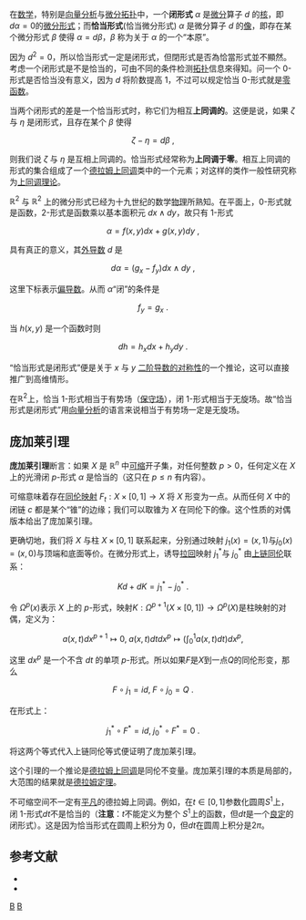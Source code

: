 在[[数学|数学]]，特别是[[向量分析|向量分析]]与[[微分拓扑|微分拓扑]]中，一个'''闭形式''' <math> \alpha </math> 是[[微分|微分]]算子 <math> d </math> 的[[核_(线性算子)|核]]，即 <math> d\alpha = 0 </math>的[[微分形式|微分形式]]；而'''恰当形式'''(恰当微分形式) <math> \alpha </math> 是微分算子 <math> d </math> 的[[像|像]]，即存在某个微分形式 <math> \beta</math> 使得 <math> \alpha = d\beta </math>，<math> \beta</math> 称为关于 <math> \alpha </math> 的一个“本原”。

因为 <math> d^2=0</math>，所以恰当形式一定是闭形式，但閉形式是否為恰當形式並不顯然。考虑一个闭形式是不是恰当的，可由不同的条件检测[[代数拓扑|拓扑]]信息來得知。问一个 0-形式是否恰当没有意义，因为 <math> d </math> 将阶数提高 1，不过可以规定恰当 0-形式就是[[零函数|零函数]]。

当两个闭形式的差是一个恰当形式时，称它们为相互'''上同调的'''。这便是说，如果 <math> \zeta </math> 与 <math> \eta </math> 是闭形式，且存在某个 <math> \beta </math> 使得

:<math>\zeta - \eta = d\beta\ ,</math>

则我们说 <math> \zeta </math> 与 <math> \eta </math> 是互相上同调的。恰当形式经常称为'''上同调于零'''。相互上同调的形式的集合组成了一个[[德拉姆上同调|德拉姆上同调]]类中的一个元素；对这样的类作一般性研究称为[[上同调|上同调理论]]。

<math> \mathbb{R}^2 </math> 与 <math> \mathbb{R}^2 </math> 上的微分形式已经为十九世纪的数学[[物理|物理]]所熟知。在平面上，0-形式就是函数，2-形式是函数乘以基本面积元  <math> dx\wedge dy </math>，故只有 1-形式

:<math> \alpha = f(x,y)dx + g(x,y)dy\ ,</math>

具有真正的意义，其[[外导数|外导数]] <math> d </math> 是

:<math> d \alpha = (g_x - f_y)dx\wedge dy\ ,</math>

这里下标表示[[偏导数|偏导数]]。从而 ''<math> \alpha </math>''“闭”的条件是

:<math> f_y=g_x\ .</math>

当 <math> h(x, y)</math> 是一个函数时则

:<math> dh = h_x dx + h_y dy\ .</math>

“恰当形式是闭形式”便是关于 ''x'' 与 ''y'' [[二阶导数的对称性|二阶导数的对称性]]的一个推论，这可以直接推广到高维情形。

在<math> \mathbb{R}^2 </math>上，恰当 1-形式相当于有势场（[[保守场|保守场]]），闭 1-形式相当于无旋场。故“恰当形式是闭形式”用[[向量分析|向量分析]]的语言来说相当于有势场一定是无旋场。

==庞加莱引理==
'''庞加莱引理'''断言：如果 <math> X </math> 是 <math> \mathbb{R}^n </math> 中[[可缩空间|可缩]]开子集，对任何整数 <math> p>0 </math>，任何定义在 <math> X </math> 上的光滑闭 <math> p </math>-形式 <math> \alpha </math> 是恰当的（这只在 <math> p\le n </math> 有内容）。

可缩意味着存在[[同伦|同伦映射]] <math> F_t:X\times[0,1] \rightarrow X </math> 将 <math> X </math> 形变为一点。从而任何 <math> X </math> 中的闭链 <math> c </math> 都是某个“锥”的边缘；我们可以取锥为 <math> X </math> 在同伦下的像。这个性质的对偶版本给出了庞加莱引理。

更确切地，我们将 <math> X </math> 与柱 <math> X\times[0,1] </math> 联系起来，分别通过映射 <math> j_1(x)=(x,1) </math>与<math> j_0(x)=(x,0) </math>与顶端和底面等价。在微分形式上，诱导[[拉回_(微分几何)|拉回]]映射 <math> j_1^* </math>与 <math> j_0^* </math> 由[[链同伦|上链同伦]]联系：

:<math>K d + d K = j_1^* - j_0 ^*\ .</math>

令 <math> \Omega^p(x) </math>表示 <math> X </math> 上的 <math> p </math>-形式，映射<math> K:\Omega^{p+1}\left(X\times[0,1]\right)\rightarrow\Omega^p(X) </math>是柱映射的对偶，定义为：

:<math>a(x,t) d x^{p+1} \mapsto 0, \; a(x,t) dt dx^p  \mapsto (\int_0 ^1 a(x,t) dt) dx^p,</math> 

这里 <math> dx^p </math> 是一个不含 <math> dt </math> 的单项 <math> p </math>-形式。所以如果<math> F </math>是<math> X </math>到一点<math> Q </math>的同伦形变，那么

:<math>F \circ j_1 = id, \; F \circ j_0 = Q\ .</math>

在形式上：

:<math>j_1 ^* \circ F^* = id, \; j_0^* \circ F^* = 0\ .</math>

将这两个等式代入上链同伦等式便证明了庞加莱引理。

这个引理的一个推论是[[德拉姆上同调|德拉姆上同调]]是同伦不变量。庞加莱引理的本质是局部的，大范围的结果就是[[德拉姆定理|德拉姆定理]]。

不可缩空间不一定有[[平凡_(数学)|平凡]]的德拉姆上同调。例如，在<math> t\in[0,1] </math>参数化圆周<math> S^1 </math>上，闭 1-形式<math> dt </math>不是恰当的（'''注意'''：<math> t </math>不能定义为整个 <math> S^1 </math>上的函数，但<math> dt </math>是一个[[良定|良定]]的闭形式）。这是因为恰当形式在圆周上积分为 0，但<math> dt </math>在圆周上积分是<math> 2\pi </math>。

==参考文献==
*{{Citation
 | last =Bott
 | first =Raoul
 | last2 =Tu
 | first2 =Loring W.
 | year =1999
 | title =Diifferential Forms in Algebraic Topology
 | publisher =Springer-Verlag(Reprinted by Beijing World Publishing Corp.)
 | isbn =7-5062-0112-7
}}
*{{Citation
 | last =陈维桓
 | year =2001年
 | title =微分流形初步
 | publisher =高等教育出版社
 | edition=2
 | isbn =7-04-009921-7
}}

[[Category:微分形式|B]]
[[Category:引理|B]]
